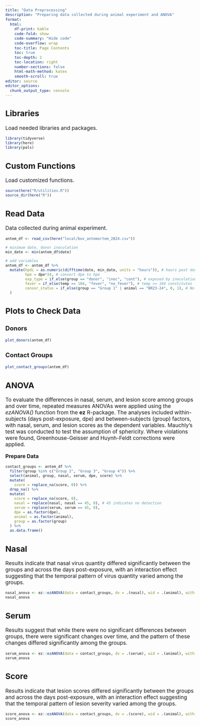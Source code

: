 ```yaml
---
title: "Data Preprocessing"
description: "Preparing data collected during animal experiment and ANOVA"
format:
  html: 
    df-print: kable
    code-fold: show
    code-summary: "Hide code"
    code-overflow: wrap
    toc-title: Page Contents
    toc: true
    toc-depth: 2
    toc-location: right
    number-sections: false
    html-math-method: katex
    smooth-scroll: true
editor: source
editor_options: 
  chunk_output_type: console
---
```

```{=html}
<style type="text/css">

body, td {
   font-size: 13pt;
}
code.r{
  font-size: 9pt;
}
pre {
  font-size: 11pt
}
</style>
```

## Libraries  
Load needed libraries and packages.  
```r
library(tidyverse)
library(here)
library(pals)
```

## Custom Functions 
Load customized functions.  
```r
source(here("R/utilities.R"))
source_dir(here("R"))
```

## Read Data  
Data collected during animal experiment.
```r
antem_df <- read_csv(here("local/bov_antemortem_2024.csv"))

# minimum date, donor inoculation
min_date <- min(antem_df$date)

# add variables 
antem_df <- antem_df %>%
  mutate(hpdi = as.numeric(difftime(date, min_date, units = "hours")), # hours post donor inoculation 
         hpe = dpe*24, # convert dpe to hpe
         exp_type = if_else(group == "donor", "inoc", "cont"), # exposed by inoculation or direct contact
         fever = if_else(temp >= 104, "fever", "no_fever"), # temp >= 104 constitutes fever
         censor_status = if_else(group == "Group 1" | animal == "BR23-24", 0, 1), # No obs symptoms (0) in these 
  )
```


## Plots to Check Data  

### Donors  
```r
plot_donors(antem_df)
```



### Contact Groups
```r
plot_contact_groups(antem_df)
```
  
## ANOVA  
To evaluate the differences in nasal, serum, and lesion score among groups and over time, repeated measures ANOVAs were applied using the *ezANOVA()* function from the **ez** R-package. The analyses included within-subjects (days post-exposure, dpe) and between-subjects (group) factors, with nasal, serum, and lesion scores as the dependent variables. Mauchly's test was conducted to test the assumption of sphericity. Where violations were found, Greenhouse-Geisser and Huynh-Feldt corrections were applied.  
  

**Prepare Data**    
```r
contact_groups <- antem_df %>%
  filter(group %in% c("Group 2", "Group 3", "Group 4")) %>%
  select(animal, group, nasal, serum, dpe, score) %>%
  mutate(
    score = replace_na(score, 0)) %>%
  drop_na() %>%
  mutate(
    score = replace_na(score, 0),          
    nasal = replace(nasal, nasal == 45, 0), # 45 indicates no detection
    serum = replace(serum, serum == 45, 0),
    dpe = as.factor(dpe),                   
    animal = as.factor(animal),            
    group = as.factor(group)                
  ) %>%
  as.data.frame()
```

::: panel-tabset

## Nasal  
Results indicate that nasal virus quantity differed significantly between the groups and across the days post-exposure, with an interaction effect suggesting that the temporal pattern of virus quantity varied among the groups.
```r
nasal_anova <- ez::ezANOVA(data = contact_groups, dv = .(nasal), wid = .(animal), within = .(dpe), between = .(group))
nasal_anova
```

## Serum  
Results suggest that while there were no significant differences between groups, there were significant changes over time, and the pattern of these changes differed significantly among the groups.
```r
serum_anova <- ez::ezANOVA(data = contact_groups, dv = .(serum), wid = .(animal), within = .(dpe), between = .(group))
serum_anova
```

## Score  
Results indicate that lesion scores differed significantly between the groups and across the days post-exposure, with an interaction effect suggesting that the temporal pattern of lesion severity varied among the groups. 
```r
score_anova <- ez::ezANOVA(data = contact_groups, dv = .(score), wid = .(animal), within = .(dpe), between = .(group))
score_anova
```

:::






